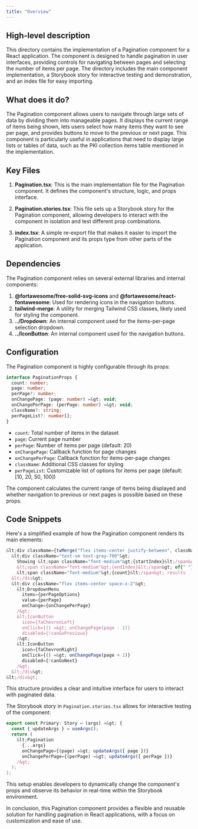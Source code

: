 ```yaml
---
title: "Overview"
---
```


## High-level description
This directory contains the implementation of a Pagination component for a React application. The component is designed to handle pagination in user interfaces, providing controls for navigating between pages and selecting the number of items per page. The directory includes the main component implementation, a Storybook story for interactive testing and demonstration, and an index file for easy importing.

## What does it do?
The Pagination component allows users to navigate through large sets of data by dividing them into manageable pages. It displays the current range of items being shown, lets users select how many items they want to see per page, and provides buttons to move to the previous or next page. This component is particularly useful in applications that need to display large lists or tables of data, such as the PKI collection items table mentioned in the implementation.

## Key Files
1. **Pagination.tsx**: This is the main implementation file for the Pagination component. It defines the component's structure, logic, and props interface.

2. **Pagination.stories.tsx**: This file sets up a Storybook story for the Pagination component, allowing developers to interact with the component in isolation and test different prop combinations.

3. **index.tsx**: A simple re-export file that makes it easier to import the Pagination component and its props type from other parts of the application.

## Dependencies
The Pagination component relies on several external libraries and internal components:

1. **@fortawesome/free-solid-svg-icons** and **@fortawesome/react-fontawesome**: Used for rendering icons in the navigation buttons.
2. **tailwind-merge**: A utility for merging Tailwind CSS classes, likely used for styling the component.
3. **../Dropdown**: An internal component used for the items-per-page selection dropdown.
4. **../IconButton**: An internal component used for the navigation buttons.

## Configuration
The Pagination component is highly configurable through its props:

```typescript
interface PaginationProps {
  count: number;
  page: number;
  perPage?: number;
  onChangePage: (page: number) =&gt; void;
  onChangePerPage: (perPage: number) =&gt; void;
  className?: string;
  perPageList?: number[];
}
```

- `count`: Total number of items in the dataset
- `page`: Current page number
- `perPage`: Number of items per page (default: 20)
- `onChangePage`: Callback function for page changes
- `onChangePerPage`: Callback function for items-per-page changes
- `className`: Additional CSS classes for styling
- `perPageList`: Customizable list of options for items per page (default: [10, 20, 50, 100])

The component calculates the current range of items being displayed and whether navigation to previous or next pages is possible based on these props.

## Code Snippets
Here's a simplified example of how the Pagination component renders its main elements:

```jsx
&lt;div className={twMerge("flex items-center justify-between", className)}&gt;
  &lt;div className="text-sm text-gray-700"&gt;
    Showing &lt;span className="font-medium"&gt;{startIndex}&lt;/span&gt; to{" "}
    &lt;span className="font-medium"&gt;{endIndex}&lt;/span&gt; of{" "}
    &lt;span className="font-medium"&gt;{count}&lt;/span&gt; results
  &lt;/div&gt;
  &lt;div className="flex items-center space-x-2"&gt;
    &lt;DropdownMenu
      items={perPageOptions}
      value={perPage}
      onChange={onChangePerPage}
    /&gt;
    &lt;IconButton
      icon={faChevronLeft}
      onClick={() =&gt; onChangePage(page - 1)}
      disabled={!canGoPrevious}
    /&gt;
    &lt;IconButton
      icon={faChevronRight}
      onClick={() =&gt; onChangePage(page + 1)}
      disabled={!canGoNext}
    /&gt;
  &lt;/div&gt;
&lt;/div&gt;
```

This structure provides a clear and intuitive interface for users to interact with paginated data.

The Storybook story in `Pagination.stories.tsx` allows for interactive testing of the component:

```typescript
export const Primary: Story = (args) =&gt; {
  const { updateArgs } = useArgs();
  return (
    &lt;Pagination
      {...args}
      onChangePage={(page) =&gt; updateArgs({ page })}
      onChangePerPage={(perPage) =&gt; updateArgs({ perPage })}
    /&gt;
  );
};
```

This setup enables developers to dynamically change the component's props and observe its behavior in real-time within the Storybook environment.

In conclusion, this Pagination component provides a flexible and reusable solution for handling pagination in React applications, with a focus on customization and ease of use.